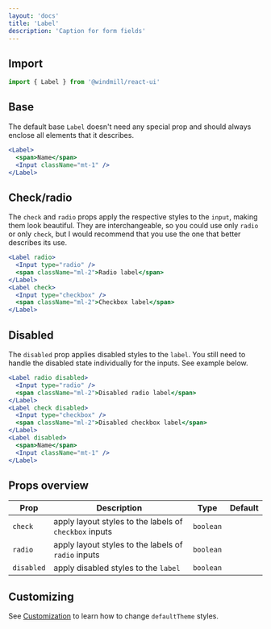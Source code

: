 ```yaml
---
layout: 'docs'
title: 'Label'
description: 'Caption for form fields'
---
```


## Import

```jsx
import { Label } from '@windmill/react-ui'
```

## Base

The default base `Label` doesn't need any special prop and should always enclose all elements that it describes.

```jsx live
<Label>
  <span>Name</span>
  <Input className="mt-1" />
</Label>
```

## Check/radio

The `check` and `radio` props apply the respective styles to the `input`, making them look beautiful. They are interchangeable, so you could use only `radio` or only `check`, but I would recommend that you use the one that better describes its use.

```jsx live
<Label radio>
  <Input type="radio" />
  <span className="ml-2">Radio label</span>
</Label>
<Label check>
  <Input type="checkbox" />
  <span className="ml-2">Checkbox label</span>
</Label>
```

## Disabled

The `disabled` prop applies disabled styles to the `label`. You still need to handle the disabled state individually for the inputs. See example below.

```jsx live
<Label radio disabled>
  <Input type="radio" />
  <span className="ml-2">Disabled radio label</span>
</Label>
<Label check disabled>
  <Input type="checkbox" />
  <span className="ml-2">Disabled checkbox label</span>
</Label>
<Label disabled>
  <span>Name</span>
  <Input className="mt-1" />
</Label>
```

## Props overview

| Prop       | Description                                            | Type      | Default |
| ---------- | ------------------------------------------------------ | --------- | ------- |
| `check`    | apply layout styles to the labels of `checkbox` inputs | `boolean` |         |
| `radio`    | apply layout styles to the labels of `radio` inputs    | `boolean` |         |
| `disabled` | apply disabled styles to the `label`                   | `boolean` |         |

## Customizing

See [Customization](../customization) to learn how to change `defaultTheme` styles.
